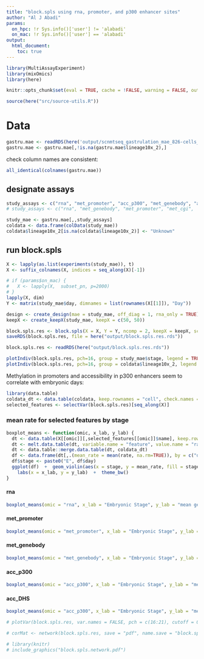 ```yaml
---
title: "block.spls using rna, promoter, and p300 enhancer sites"
author: "Al J Abadi"
params:
  on_hpc: !r Sys.info()['user'] != 'alabadi'
  on_mac: !r Sys.info()['user'] == 'alabadi'
output:
  html_document:
    toc: true
---
```


```r
library(MultiAssayExperiment)
library(mixOmics)
library(here)
```


```r
knitr::opts_chunk$set(eval = TRUE, cache = !FALSE, warning = FALSE, out.width = "100%")
```


```r
source(here("src/source-utils.R"))
```

# Data

```r
gastru.mae <- readRDS(here('output/scnmtseq_gastrulation_mae_826-cells_orderedFeatures.rds'))  # MAE experiment
gastru.mae <- gastru.mae[,!is.na(gastru.mae$lineage10x_2),]
```


check column names are consistent:

```r
all_identical(colnames(gastru.mae))
```

## designate assays

```r
study_assays <- c("rna", "met_promoter", "acc_p300", "met_genebody", "acc_DHS")
# study_assays <- c("rna", "met_genebody", "met_promoter", "met_cgi",  "acc_promoter", "acc_cgi",  "acc_p300", "acc_CTCF", "acc_DHS")
```


```r
study_mae <- gastru.mae[,,study_assays]
coldata <- data.frame(colData(study_mae))
coldata$lineage10x_2[is.na(coldata$lineage10x_2)] <- "Unknown"
```

## run block.spls

```r
X <- lapply(as.list(experiments(study_mae)), t)
X <- suffix_colnames(X, indices = seq_along(X)[-1])

# if (params$on_mac) {
#   X <- lapply(X,  subset_pn, p=2000)
# }
lapply(X, dim)
Y <- matrix(study_mae$day, dimnames = list(rownames(X[[1]]), "Day"))
```


```r
design <- create_design(mae = study_mae, off_diag = 1, rna_only = TRUE)
keepX <- create_keepX(study_mae, keepX = c(50, 50))

block.spls.res <- block.spls(X = X, Y = Y, ncomp = 2, keepX = keepX, scale = TRUE)
saveRDS(block.spls.res, file = here("output/block.spls.res.rds"))
```

```r
block.spls.res <- readRDS(here("output/block.spls.res.rds"))
```


```r
plotIndiv(block.spls.res, pch=16, group = study_mae$stage, legend = TRUE, comp = 1:2, blocks = seq_along(X), legend.title = "Stage")
plotIndiv(block.spls.res, pch=16, group = coldata$lineage10x_2, legend = TRUE, comp = 1:2, blocks = seq_along(X), legend.title = "Lineage")
```

Methylation in promoters and accessibility in p300 enhancers seem to correlate with embryonic days:

```r
library(data.table)
coldata_dt <- data.table(coldata, keep.rownames = "cell", check.names = FALSE, stringsAsFactors = FALSE)
selected_features <- selectVar(block.spls.res)[seq_along(X)]
```

### mean rate for selected features by stage

```r
boxplot_means <- function(omic, x_lab, y_lab) {
  dt <- data.table(X[[omic]][,selected_features[[omic]]$name], keep.rownames = "cell", check.names = FALSE, stringsAsFactors = FALSE)
  dt <- melt.data.table(dt, variable.name = "feature", value.name = "rate")
  dt <- data.table::merge.data.table(dt, coldata_dt)
  df <- data.frame(dt[,.(mean_rate = mean(rate, na.rm=TRUE)), by = c("day", "feature")])
  df$stage <- paste0("E", df$day)
  ggplot(df)  +  geom_violin(aes(x = stage, y = mean_rate, fill = stage))  +  geom_boxplot(aes(x = stage, y = mean_rate, fill = stage), width = 0.1, alpha = 0.4 )  + 
    labs(x = x_lab, y = y_lab)  +  theme_bw()
}
```

#### rna


```r
boxplot_means(omic = "rna", x_lab = "Embryonic Stage", y_lab = "mean gene expression across cells")
```

#### met_promoter

```r
boxplot_means(omic = "met_promoter", x_lab = "Embryonic Stage", y_lab = "mean promoter methylation")
```

#### met_genebody

```r
boxplot_means(omic = "met_genebody", x_lab = "Embryonic Stage", y_lab = "mean genebody methylation")
```

#### acc_p300

```r
boxplot_means(omic = "acc_p300", x_lab = "Embryonic Stage", y_lab = "mean enhancer accessibility")
```

#### acc_DHS

```r
boxplot_means(omic = "acc_p300", x_lab = "Embryonic Stage", y_lab = "mean DHS accessibility")
```

```r
# plotVar(block.spls.res, var.names = FALSE, pch = c(16:21), cutoff = 0.5, legend = TRUE)
```

```r
# corMat <- network(block.spls.res, save = "pdf", name.save = "block.spls.network", cutoff = 0.81)
```

```r
# library(knitr)
# include_graphics("block.spls.network.pdf")
```